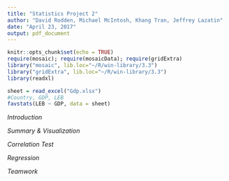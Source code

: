 ```yaml
---
title: "Statistics Project 2"
author: "David Rodden, Michael McIntosh, Khang Tran, Jeffrey Lazatin"
date: "April 23, 2017"
output: pdf_document
---
```


```r
knitr::opts_chunk$set(echo = TRUE)
require(mosaic); require(mosaicData); require(gridExtra)
library("mosaic", lib.loc="~/R/win-library/3.3")
library("gridExtra", lib.loc="~/R/win-library/3.3")
library(readxl)
```
```r
sheet = read_excel("Gdp.xlsx")
#Country, GDP, LEB
favstats(LEB ~ GDP, data = sheet)
```

*Introduction*


*Summary & Visualization*


*Correlation Test*


*Regression*


*Teamwork*

